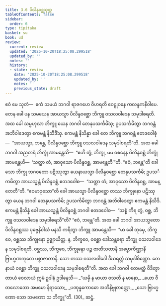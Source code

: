 ```yaml
---
title: 3.6 ပိလိန္ဒဝစ္ဆသုတ္တ
tableOfContents: false
sidebar:
  order: 6
type: tipitaka
basket: su
book: ud
review:
  current: review
  updated: '2025-10-20T18:25:08.299518'
  updated_by: ''
  notes: ''
  history:
  - state: review
    date: '2025-10-20T18:25:08.299518'
    updated_by: ''
    notes: ''
    previous_state: draft
---
```



<DynamicBreadcrumb />


<ReviewStatus review={frontmatter.review} showDetails={true} />

<HypothesisAnnotation frontmatter={frontmatter} />

<Division number="26" book="ud" e="ch" v="18" p="109">

<Paragraph number="203" book="ud">
ဧဝံ မေ သုတံ—  ဧကံ သမယံ ဘဂဝါ ရာဇဂဟေ ဝိဟရတိ ဝေဠုဝနေ ကလန္ဒကနိဝါပေ. တေန ခေါ ပန သမယေန အာယသ္မာ ပိလိန္ဒဝစ္ဆော ဘိက္ခူ ဝသလဝါဒေန သမုဒါစရတိ. အထ ခေါ သမ္ဗဟုလာ ဘိက္ခူ ယေန ဘဂဝါ တေနုပသင်္ကမိံသု; ဥပသင်္ကမိတွာ ဘဂဝန္တံ အဘိဝါဒေတွာ ဧကမန္တံ နိသီဒိံသု. ဧကမန္တံ နိသိန္နာ ခေါ တေ ဘိက္ခူ ဘဂဝန္တံ ဧတဒဝေါစုံ—  “အာယသ္မာ, ဘန္တေ, ပိလိန္ဒဝစ္ဆော ဘိက္ခူ ဝသလဝါဒေန သမုဒါစရတီ”တိ.
</Paragraph>

<Paragraph number="204" book="ud">
အထ ခေါ ဘဂဝါ အညတရံ ဘိက္ခုံ အာမန္တေသိ—  “ဧဟိ တွံ, ဘိက္ခု, မမ ဝစနေန ပိလိန္ဒဝစ္ဆံ ဘိက္ခုံ အာမန္တေဟိ—  ‘သတ္ထာ တံ, အာဝုသော ပိလိန္ဒဝစ္ဆ, အာမန္တေတီ’”တိ. “ဧဝံ, ဘန္တေ”တိ ခေါ သော ဘိက္ခု ဘဂဝတော ပဋိဿုတွာ ယေနာယသ္မာ ပိလိန္ဒဝစ္ဆော တေနုပသင်္ကမိ; ဥပသင်္ကမိတွာ အာယသ္မန္တံ ပိလိန္ဒဝစ္ဆံ ဧတဒဝေါစ—  “သတ္ထာ တံ, အာဝုသော ပိလိန္ဒဝစ္ဆ, အာမန္တေတီ”တိ.
</Paragraph>

<Paragraph number="205" book="ud">
“ဧဝမာဝုသော”တိ ခေါ အာယသ္မာ ပိလိန္ဒဝစ္ဆော တဿ ဘိက္ခုနော ပဋိဿုတွာ ယေန ဘဂဝါ တေနုပသင်္ကမိ; ဥပသင်္ကမိတွာ ဘဂဝန္တံ အဘိဝါဒေတွာ ဧကမန္တံ နိသီဒိ. ဧကမန္တံ နိသိန္နံ ခေါ အာယသ္မန္တံ ပိလိန္ဒဝစ္ဆံ ဘဂဝါ ဧတဒဝေါစ—  “သစ္စံ ကိရ တွံ, ဝစ္ဆ, ဘိက္ခူ ဝသလဝါဒေန သမုဒါစရသီ”တိ? “ဧဝံ, ဘန္တေ”တိ.
</Paragraph>

<Paragraph number="206" book="ud">
အထ ခေါ ဘဂဝါ အာယသ္မတော ပိလိန္ဒဝစ္ဆဿ ပုဗ္ဗေနိဝါသံ မနသိ ကရိတွာ ဘိက္ခူ အာမန္တေသိ—  “မာ ခေါ တုမှေ, ဘိက္ခဝေ, ဝစ္ဆဿ ဘိက္ခုနော ဥဇ္ဈာယိတ္ထ. န, ဘိက္ခဝေ, ဝစ္ဆော ဒေါသန္တရော ဘိက္ခူ ဝသလဝါဒေန သမုဒါစရတိ. ဝစ္ဆဿ, ဘိက္ခဝေ, ဘိက္ခုနော ပဉ္စ ဇာတိသတာနိ အဗ္ဗောကိဏ္ဏာနိ ဗြာဟ္မဏကုလေ ပစ္စာဇာတာနိ. သော တဿ ဝသလဝါဒေါ ဒီဃရတ္တံ သမုဒါစိဏ္ဏော. တေနာယံ ဝစ္ဆော ဘိက္ခူ ဝသလဝါဒေန သမုဒါစရတီ”တိ.
</Paragraph>

<Paragraph number="207" book="ud">
အထ ခေါ ဘဂဝါ ဧတမတ္ထံ ဝိဒိတွာ တာယံ ဝေလာယံ ဣမံ ဥဒါနံ ဥဒါနေသိ—
</Paragraph>

<Paragraph number="208" type="verses" book="ud">
_“ယမှိ န မာယာ ဝသတီ န မာနော,_  
_ယော ဝီတလောဘော အမမော နိရာသော;_  
_ပဏုန္နကောဓော အဘိနိဗ္ဗုတတ္တော,_  
_သော ဗြာဟ္မဏော သော သမဏော သ ဘိက္ခူ”တိ. (30)_  


</Paragraph>
</Division>

<Paragraph number="209" type="center" book="ud">
ဆဋ္ဌံ.
</Paragraph>